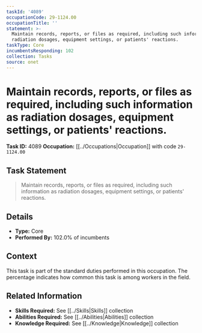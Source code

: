 ```yaml
---
taskId: '4089'
occupationCode: 29-1124.00
occupationTitle: ''
statement: >-
  Maintain records, reports, or files as required, including such information as
  radiation dosages, equipment settings, or patients' reactions.
taskType: Core
incumbentsResponding: 102
collection: Tasks
source: onet
---
```

# Maintain records, reports, or files as required, including such information as radiation dosages, equipment settings, or patients' reactions.

**Task ID:** 4089
**Occupation:** [[../Occupations|Occupation]] with code `29-1124.00`

## Task Statement

> Maintain records, reports, or files as required, including such information as radiation dosages, equipment settings, or patients' reactions.

## Details

- **Type:** Core
- **Performed By:** 102.0% of incumbents

## Context

This task is part of the standard duties performed in this occupation. The percentage indicates how common this task is among workers in the field.

## Related Information

- **Skills Required:** See [[../Skills|Skills]] collection
- **Abilities Required:** See [[../Abilities|Abilities]] collection
- **Knowledge Required:** See [[../Knowledge|Knowledge]] collection

